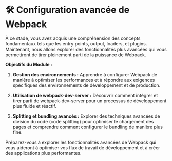 # 🛠️ Configuration avancée de Webpack

À ce stade, vous avez acquis une compréhension des concepts fondamentaux tels que les entry points, output, loaders, et plugins. Maintenant, nous allons explorer des fonctionnalités plus avancées qui vous permettront de tirer pleinement parti de la puissance de Webpack.

**Objectifs du Module :**

1. **Gestion des environnements :** Apprendre à configurer Webpack de manière à optimiser les performances et à répondre aux exigences spécifiques des environnements de développement et de production.

2. **Utilisation de webpack-dev-server :** Découvrir comment intégrer et tirer parti de webpack-dev-server pour un processus de développement plus fluide et réactif.

3. **Splitting et bundling avancés :** Explorer des techniques avancées de division du code (code splitting) pour optimiser le chargement des pages et comprendre comment configurer le bundling de manière plus fine.

Préparez-vous à explorer les fonctionnalités avancées de Webpack qui vous aideront à optimiser vos flux de travail de développement et à créer des applications plus performantes.